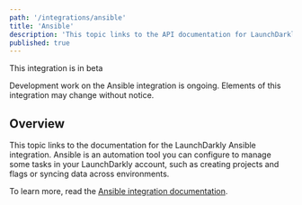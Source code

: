```yaml
---
path: '/integrations/ansible'
title: 'Ansible'
description: 'This topic links to the API documentation for LaunchDarkly''s Ansible integration.'
published: true
---
```


<Callout intent="alert">
<CalloutTitle>This integration is in beta</CalloutTitle>
<CalloutDescription>

Development work on the Ansible integration is ongoing. Elements of this integration may change without notice.

</CalloutDescription>
</Callout>

## Overview

This topic links to the documentation for the LaunchDarkly Ansible integration. Ansible is an automation tool you can configure to manage some tasks in your LaunchDarkly account, such as creating projects and flags or syncing data across environments.

To learn more, read the [Ansible integration documentation](https://launchdarkly-labs.github.io/ansible-launchdarkly-collection/).
